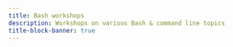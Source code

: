 ```yaml
---
title: Bash workshops
description: Workshops on various Bash & command line topics
title-block-banner: true
---
```


